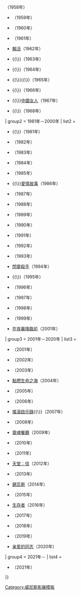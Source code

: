 {{Navbox
| name      = 威尼斯影展評審團特別獎
| title     = [[威尼斯影展]][[威尼斯影展評審團特別獎|評審團特別獎]]
| state     = {{{state|autocollapse}}}
| bodyclass = hlist

| group1 = 1951年－1968年
| list1  = 
* [[欲望号街车 (1951年电影)|慾望街車]]（1951年）
* {{link-en|曼迪 (電影)|Mandy (film)|曼迪}}（1952年）
* {{link-en|縱橫天下 (1954年電影)|Executive Suite|縱橫天下}}（1954年）
* {{link-fr|移情記|Les Amants (film, 1958)}}{{\}}{{link-it|挑戰 (電影)|La sfida|挑戰}}（1958年）
* {{link-sv|魔術師 (1959年電影)|Ansiktet|魔術師}}（1959年）
* {{link-it|洛可兄弟|Rocco e i suoi fratelli}}（1960年）
* {{link-ru|給初生者以和平|Мир входящему}}（1961年）
* [[随心所欲|賴活]]（1962年）
* {{link-fr|無法到達|Le Feu follet (film)}}{{\}}{{link-ru|序曲 (1963年電影)|Вступление (фильм)|序曲}}（1963年）
* {{link-it|馬太福音 (電影)|Il Vangelo secondo Matteo|馬太福音}}{{\}}{{link-ru|哈姆雷特 (1964年電影)|Гамлет (фильм, 1964)|哈姆雷特}}（1964年）
* {{link-es|沙漠中的西蒙|Simón del desierto}}{{\}}{{link-ru|那年我二十歲|Застава Ильича}}{{\}}{{link-sv|少數勇敢者|Modiga mindre män}}（1965年）
* {{link-en|回到查巴克|Chappaqua (film)}}{{\}}{{link-de|昨日女孩|Abschied von gestern}}（1966年）
* {{link-it|中國已近|La Cina è vicina}}{{\}}[[中國姑娘|中國女人]]（1967年）
* {{link-it|土耳其人的聖母|Nostra Signora dei Turchi}}{{\}}{{link-fr|蘇格拉底 (電影)|Robert Lapoujade#Filmographie partielle|蘇格拉底}}（1968年）

| group2 = 1981年－2000年
| list2  = 
* {{link-it|金色的夢|Sogni d'oro (film)}}{{\}}{{link-it|他們不用黑領帶|Eles não Usam Black-tie (filme)}}（1981年）
* {{link-en|必要條件 (1983年電影)|Imperative (film)|必要條件}}（1982年）
* {{link-fr|35年之後|Biquefarre}}（1983年）
* {{link-fr|月神的寵兒|Les Favoris de la lune}}（1984年）
* {{link-es|探戈，加德爾的放逐|El exilio de Gardel (Tangos)}}（1985年）
* {{link-ru|飛來的白鴿|Чужая белая и рябой}}{{\}}[[愛情故事 (1986年電影)|愛情故事]]（1986年）
* {{link-sv|集體的喝采聲|Hip hip hurra!}}（1987年）
* {{link-fr|第阿侯葉戰場|Camp de Thiaroye (film)}}（1988年）
* {{link-fr|於是有了光|Et la lumière fut (film)}}（1989年）
* {{link-en|天使詩篇|An Angel at My Table}}（1990年）
* {{link-pt|神曲 (1991年電影)|A Divina Comédia (filme)|神曲}}（1991年）
* {{link-it|一個拿波里數學家之死|Morte di un matematico napoletano}}（1992年）
* {{link-en|壞小子巴比|Bad Boy Bubby}}（1993年）
* [[天生杀人狂|閃靈殺手]]（1994年）
* {{link-pt|上帝的喜劇|A Comédia de Deus}}{{\}}{{link-it|新天堂星探|L'uomo delle stelle}}（1995年）
* {{link-fr|強盜 (1996年電影)|Brigands, chapitre VII|強盜}}（1996年）
* {{link-it|小城故事 (1997年電影)|Ovosodo|小城故事}}（1997年）
* {{link-ro|下一站天堂|Terminus Paradis}}（1998年）
* {{link-en|風帶著我來|The Wind Will Carry Us}}（1999年）
* [[黎明不會來|在夜幕降臨前]]（2001年）

| group3 = 2001年－2020年
| list3  = 
* {{link-de|狗日子|Hundstage (2001)}}（2001年）
* {{link-ru|愛在瘋煙四起時|Дом дураков}}（2002年）
* {{link-fr|風箏的故鄉|Le Cerf-volant (film)}}（2003年）
* [[深海长眠|點燃生命之海]]（2004年）
* {{link-en|瑪利亞再生|Mary (2005 film)}}（2005年）
* {{link-en|雨季不再來 (2006年電影)|Daratt|雨季不再來}}（2006年）
* [[搖滾啟示錄]]{{\}}{{link-fr|家傳秘方|La Graine et le Mulet}}（2007年）
* {{link-en|露水 (2008年電影)|Teza (film)|露水}}（2008年）
* [[靈魂餐廳]]（2009年）
* {{link-de|我不要死|Essential Killing}}（2010年）
* {{link-it|這些年，我們一起追逐金錢|Terraferma (film)}}（2011年）
* [[天堂三部曲|天堂：信]]（2012年）
* {{link-de|警官之妻|Die Frau des Polizisten}}（2013年）
* [[錫瓦斯 (電影)|錫瓦斯]]（2014年）
* {{link-en|封鎖 (2015年電影)|Frenzy (2015 film)|封鎖}}（2015年）
* [[劣質愛情|生存者]]（2016年）
* {{link-en|甜蜜國度|Sweet Country (2017 film)}}（2017年）
* {{link-en|夜鶯的復仇|The Nightingale (upcoming film)}}（2018年）
* {{link-en|黑手黨不再是曾經|The Mafia Is No Longer What It Used to Be}}（2019年）
* [[亲爱的同志]]（2020年）

| group4 = 2021年－
| list4  = 
* {{link-fr|洞 (2021年電影)|Il buco|洞}}（2021年）
}}<noinclude>
{{collapsible option}}
[[Category:威尼斯影展模板]]
</noinclude>